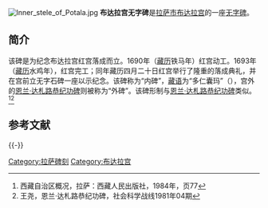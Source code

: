 {{ViewTibetanScript}}
[[File:Inner_stele_of_Potala.jpg|thumb]]
'''布达拉宫无字碑'''是[[拉萨市|拉萨市]][[布达拉宫|布达拉宫]]的一座[[无字碑|无字碑]]。

==简介==
该碑是为纪念布达拉宫红宫落成而立。1690年（[[藏历|藏历]]铁马年）红宫动工。1693年（[[藏历|藏历]]水鸡年），红宫完工；同年藏历四月二十日红宫举行了隆重的落成典礼，并在宫前立无字石碑一座以示纪念。该碑称为“内碑”，[[藏语|藏语]]为“多仁囊玛”（{{Bo|z=རྡོ་རིངས་ནང་མ་|w=rdo-rings-nang-ma}}），宫外的[[恩兰·达札路恭纪功碑|恩兰·达札路恭纪功碑]]则被称为“外碑”。该碑形制与[[恩兰·达札路恭纪功碑|恩兰·达札路恭纪功碑]]类似。<ref>西藏自治区概况，拉萨：西藏人民出版社，1984年，页77</ref><ref>王尧，恩兰·达札路恭纪功碑，社会科学战线1981年04期</ref>

==参考文献==
{{Reflist}}

{{-}}
{{拉萨地标}}

[[Category:拉萨碑刻|Category:拉萨碑刻]]
[[Category:布达拉宫|Category:布达拉宫]]